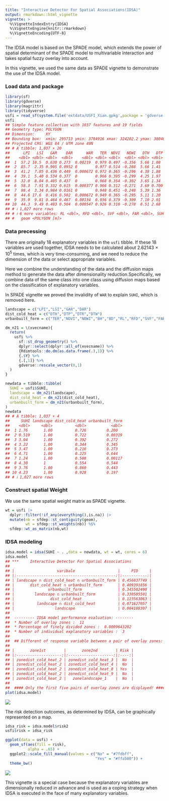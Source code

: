 ```yaml
---
title: "Interactive Detector For Spatial Associations(IDSA)"
output: rmarkdown::html_vignette
vignette: >
  %\VignetteIndexEntry{IDSA}
  %\VignetteEngine{knitr::rmarkdown}
  %\VignetteEncoding{UTF-8}
---
```




The IDSA model is based on the SPADE model, which extends the power of spatial determinant of the SPADE model to multivariable interaction and takes spatial fuzzy overlay into account.

In this vignette, we used the same data as SPADE vignette to demonstrate the use of the IDSA model.

### Load data and package


``` r
library(sf)
library(gdverse)
library(magrittr)
library(tidyverse)
usfi = read_sf(system.file('extdata/USFI_Xian.gpkg',package = 'gdverse'))
usfi
## Simple feature collection with 1037 features and 19 fields
## Geometry type: POLYGON
## Dimension:     XY
## Bounding box:  xmin: 295713 ymin: 3784916 xmax: 324202.2 ymax: 3804669
## Projected CRS: WGS 84 / UTM zone 49N
## # A tibble: 1,037 × 20
##      LPI   LSI   GAR    DAR      WAR   TER  NDVI   NDWI   DTH   DTP    DTR   DTW    BH    BD
##    <dbl> <dbl> <dbl>  <dbl>    <dbl> <dbl> <dbl>  <dbl> <dbl> <dbl>  <dbl> <dbl> <dbl> <dbl>
##  1  57.2 10.5  0.630 0.273  0.00219  0.979 0.497 -0.356  5.66 1.08  0.934   1.16 3.16  0.635
##  2  85.7  2.35 0.905 0.0952 0        0.977 0.514 -0.288  5.66 1.41  0.0807  1.57 0.310 0.139
##  3  41.2  7.85 0.436 0.449  0.000672 0.972 0.365 -0.296  4.38 1.88  0.516   2.37 3.99  0.671
##  4  39.1  5.40 0.534 0.377  0        0.966 0.395 -0.299  4.25 1.97  0.442   2.81 4.63  0.634
##  5  32.0  8.04 0.405 0.437  0        0.968 0.354 -0.302  3.65 1.34  0.615   2.55 4.07  0.642
##  6  58.3  7.91 0.332 0.615  0.000377 0.966 0.312 -0.271  3.69 0.700 0.592   2.25 7.91  0.777
##  7  98.4  3.34 0.984 0.0161 0        0.948 0.451 -0.248  5.39 1.36  0.124   3.64 0.216 0.111
##  8  44.6 17.6  0.416 0.502  0.000672 0.949 0.365 -0.295  5.11 1.20  0.926   2.50 6.49  0.747
##  9  35.9  9.81 0.464 0.467  0.00134  0.936 0.379 -0.309  7.10 2.01  1.03    2.75 5.49  0.692
## 10  44.3  9.49 0.403 0.504  0.000547 0.926 0.310 -0.278  8.51 2.68  0.658   3.20 3.27  0.601
## # ℹ 1,027 more rows
## # ℹ 6 more variables: RL <dbl>, RFD <dbl>, SVF <dbl>, FAR <dbl>, SUHI <dbl>,
## #   geom <POLYGON [m]>
```

### Data precessing

There are originally 18 explanatory variables in the `usfi` tibble. If these 18 variables are used together, IDSA needs to be calculated about 2.62143 &times; 10<sup>5</sup> times, which is very time-consuming, and we need to reduce the dimension of the data or select appropriate variables.

Here we combine the understanding of the data and the diffusion maps method to generate the data after dimensionality reduction.Specifically, we combine data of the same class into one class using diffusion maps based on the classification of explanatory variables.

In SPADE vignette we proved the invalidity of `WAR` to explain `SUHI`, which is removed here.


``` r
landscape = c("LPI","LSI","GAR","DAR")
dist_cold_heat = c("DTH","DTP","DTR","DTW")
urbanbuilt_form = c("TER","NDVI","NDWI","BH","BD","RL","RFD","SVF","FAR")

dm_n21 = \(xvecname){
  return(
    usfi %>%
      sf::st_drop_geometry() %>%
      dplyr::select(dplyr::all_of(xvecname)) %>%
      {Rdimtools::do.dm(as.data.frame(.),1)} %>%
      {.$Y} %>%
      {.[,1]} %>%
      gdverse::rescale_vector(0,1)
  )
}

newdata = tibble::tibble(
  SUHI = usfi$SUHI,
  landscape = dm_n21(landscape),
  dist_cold_heat = dm_n21(dist_cold_heat),
  urbanbuilt_form = dm_n21(urbanbuilt_form),
)
newdata
## # A tibble: 1,037 × 4
##     SUHI landscape dist_cold_heat urbanbuilt_form
##    <dbl>     <dbl>          <dbl>           <dbl>
##  1 1.76       1.00          0.726         0.200  
##  2 0.519      1.00          0.722         0.00319
##  3 3.04       1.00          0.392         0.272  
##  4 3.22       1.00          0.344         0.345  
##  5 3.47       1.00          0.216         0.273  
##  6 4.71       1.00          0.225         0.644  
##  7 1.24       1.00          0.508         0.00117
##  8 4.30       1             0.554         0.544  
##  9 3.76       1.00          0.860         0.443  
## 10 4.23       1.00          0.928         0.197  
## # ℹ 1,027 more rows
```

### Construct spatial Weight

We use the same spatial weight matrix as SPADE vignette.


``` r
wt = usfi |>
  dplyr::filter(!if_any(everything(),is.na)) |>
  mutate(nb = sfdep::st_contiguity(geom),
         wt = sfdep::st_weights(nb)) %$%
  sfdep::wt_as_matrix(nb,wt)
```

### IDSA modeling


``` r
idsa.model = idsa(SUHI ~ . ,data = newdata, wt = wt, cores = 6)
idsa.model
## ***     Interactive Detector For Spatial Associations 
## 
## |                   varibale                   |     PID     |
## |:--------------------------------------------:|:-----------:|
## | landscape ∩ dist_cold_heat ∩ urbanbuilt_form | 0.456037749 |
## |       dist_cold_heat ∩ urbanbuilt_form       | 0.409391856 |
## |               urbanbuilt_form                | 0.345502490 |
## |         landscape ∩ urbanbuilt_form          | 0.330585501 |
## |                dist_cold_heat                | 0.123563063 |
## |          landscape ∩ dist_cold_heat          | 0.071627057 |
## |                  landscape                   | 0.004188307 |
## 
##  --------- IDSA model performance evaluation: --------
##  * Number of overlay zones :  11 
##  * Percentage of finely divided zones :  0.0009643202 
##  * Number of individual explanatory variables :  3 
##  
##  ## Different of response variable between a pair of overlay zones:
## 
## |       zone1st        |       zone2nd        | Risk |
## |:--------------------:|:--------------------:|:----:|
## | zonedist_cold_heat_2 | zonedist_cold_heat_3 |  No  |
## | zonedist_cold_heat_2 | zonedist_cold_heat_4 |  No  |
## | zonedist_cold_heat_2 | zonedist_cold_heat_8 | Yes  |
## | zonedist_cold_heat_2 | zonedist_cold_heat_9 |  No  |
## | zonedist_cold_heat_2 |   zonelandscape_1    |  No  |
## 
##  #### Only the first five pairs of overlay zones are displayed! ####
plot(idsa.model)
```

![](../man/figures/idsa/idsa_modeling-1.png)

The risk detection outcomes, as determined by IDSA, can be graphically represented on a map.


``` r
idsa_risk = idsa.model$risk2
usfi$risk = idsa_risk

ggplot(data = usfi) +
  geom_sf(aes(fill = risk),
          alpha = .65) +
  ggplot2::scale_fill_manual(values = c("No" = "#7fdbff",
                                        "Yes" = "#ffa500")) +
  theme_bw()
```

![](../man/figures/idsa/idsa_map-1.png)

This vignette is a special case because the explanatory variables are dimensionally reduced in advance and is used as a coping strategy when IDSA is executed in the face of many explanatory variables.

